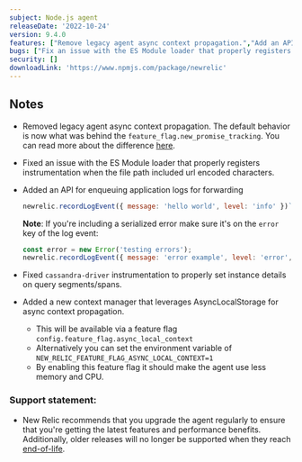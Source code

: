 ```yaml
---
subject: Node.js agent
releaseDate: '2022-10-24'
version: 9.4.0
features: ["Remove legacy agent async context propagation.","Add an API for enqueuing application logs for forwarding.","Add a new context manager that leverages AsyncLocalStorage for async context propagation."]
bugs: ["Fix an issue with the ES Module loader that properly registers instrumentation.", "Fix `cassandra-driver` instrumentation to properly set instance details on query segments/spans."]
security: []
downloadLink: 'https://www.npmjs.com/package/newrelic'
---
```


## Notes

* Removed legacy agent async context propagation. The default behavior is now what was behind the `feature_flag.new_promise_tracking`. You can read more about the difference [here](/docs/release-notes/agent-release-notes/nodejs-release-notes/node-agent-7-3-0/#new-features).

* Fixed an issue with the ES Module loader that properly registers instrumentation when the file path included url encoded characters.

* Added an API for enqueuing application logs for forwarding

  ```js
  newrelic.recordLogEvent({ message: 'hello world', level: 'info' })`
  ```

  **Note**: If you're including a serialized error make sure it's on the `error` key of the log event:

  ```js
  const error = new Error('testing errors'); 
  newrelic.recordLogEvent({ message: 'error example', level: 'error', error })
  ```

* Fixed `cassandra-driver` instrumentation to properly set instance details on query segments/spans.

* Added a new context manager that leverages AsyncLocalStorage for async context propagation.
  * This will be available via a feature flag `config.feature_flag.async_local_context`
  * Alternatively you can set the environment variable of `NEW_RELIC_FEATURE_FLAG_ASYNC_LOCAL_CONTEXT=1`
  * By enabling this feature flag it should make the agent use less memory and CPU.

### Support statement:

* New Relic recommends that you upgrade the agent regularly to ensure that you're getting the latest features and performance benefits. Additionally, older releases will no longer be supported when they reach [end-of-life](/docs/licenses/end-of-life/notification-changes-new-relic-saas-features-distributed-software/).

